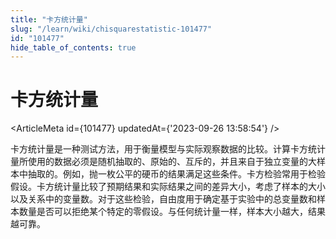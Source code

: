 ```yaml
---
title: "卡方统计量"
slug: "/learn/wiki/chisquarestatistic-101477"
id: "101477"
hide_table_of_contents: true
---
```



# 卡方统计量

<ArticleMeta id={101477} updatedAt={'2023-09-26 13:58:54'} />
<div className='border-solid border-b border-t-0 my-4 border-[var(--ifm-color-gray-300)]' />

卡方统计量是一种测试方法，用于衡量模型与实际观察数据的比较。计算卡方统计量所使用的数据必须是随机抽取的、原始的、互斥的，并且来自于独立变量的大样本中抽取的。例如，抛一枚公平的硬币的结果满足这些条件。卡方检验常用于检验假设。卡方统计量比较了预期结果和实际结果之间的差异大小，考虑了样本的大小以及关系中的变量数。对于这些检验，自由度用于确定基于实验中的总变量数和样本数量是否可以拒绝某个特定的零假设。与任何统计量一样，样本大小越大，结果越可靠。

